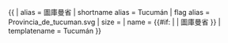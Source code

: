 {{ {{{1<noinclude>|country showdata</noinclude>}}}
| alias = 圖庫曼省
| shortname alias = Tucumán
| flag alias = Provincia_de_tucuman.svg
| size = {{{size|}}}
| name = {{#if: {{{name|}}} | {{{name|}}} | 圖庫曼省 }}
<noinclude>
| templatename = Tucumán
</noinclude>
}}<noinclude>
</noinclude>